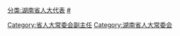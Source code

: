 [[Category:省人大常委会副主任|Category:省人大常委会副主任]]
[[Category:湖南省人大常委会|Category:湖南省人大常委会]]
[[分类:湖南省人大代表|分类:湖南省人大代表]]
[[分类:湖南省各级人大常委会副主任|#]]